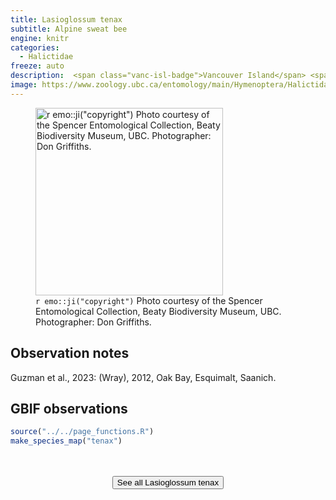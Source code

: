 ```yaml
---
title: Lasioglossum tenax
subtitle: Alpine sweat bee
engine: knitr
categories:
  - Halictidae
freeze: auto
description:  <span class="vanc-isl-badge">Vancouver Island</span> <span class="coast-badge">Coast</span>
image: https://www.zoology.ubc.ca/entomology/main/Hymenoptera/Halictidae/Lasioglossum%20tenax%20female%20(3lateral)%20.jpg
---
```

![`r emo::ji("copyright")` Photo courtesy of the Spencer Entomological Collection, Beaty Biodiversity Museum, UBC. Photographer: Don Griffiths.](https://www.zoology.ubc.ca/entomology/main/Hymenoptera/Halictidae/Lasioglossum%20tenax%20female%20(3lateral)%20.jpg){height=300}

## Observation notes  
Guzman et al., 2023: (Wray), 2012, <span class="hl-place-name">Oak Bay</span>, <span class="hl-place-name">Esquimalt</span>, <span class="hl-place-name">Saanich</span>.

## GBIF observations  


```r
source("../../page_functions.R")
make_species_map("tenax")
```
<br><br>
<center>


<a href="https://www.zoology.ubc.ca/entomology/main/Hymenoptera/Halictidae/Lasioglossum%20tenax.php"><button type="button" class="btn btn-secondary">See all Lasioglossum tenax <i class="fa-solid fa-arrow-up-right-from-square"></i> </button></a>
</center>
